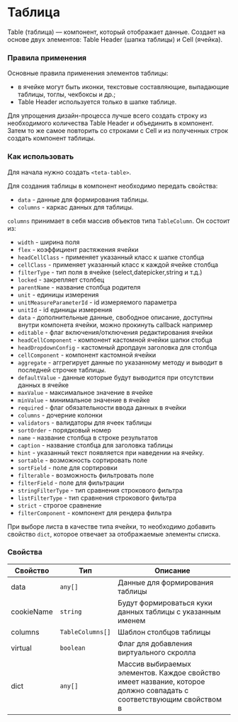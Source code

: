 
<Meta of={TableStories} />

# Таблица

Table (таблица) — компонент, который отображает данные. Создает на основе двух элементов: Table Header (шапка
таблицы) и Cell (ячейка).

### Правила применения

Основные правила применения элементов таблицы:

- в ячейке могут быть иконки, текстовые составляющие, выпадающие таблицы, тоглы, чекбоксы и др.;
- Table Header используется только в шапке таблице.

Для упрощения дизайн-процесса лучше всего создать строку из необходимого количества Table Header и объединить в
компонент. Затем то же самое повторить со строками с Cell и из полученных строк создать компонент таблицы.

### Как использовать

Для начала нужно создать `<teta-table>`.

Для создания таблицы в компонент необходимо передать свойства:

- `data` - данные для формирования таблицы.
- `columns` - каркас данных для таблицы.

`columns` принимает в себя массив объектов типа `TableColumn`. Он состоит из:

- `width` - ширина поля
- `flex` - коэффициент растяжения ячейки
- `headCellClass` - применяет указанный класс к шапке столбца
- `cellClass` - применяет указанный класс к каждой ячейке столбца
- `filterType` - тип поля в ячейке (select,datepicker,string и т.д.)
- `locked` - закрепляет столбец
- `parentName` - название столбца родителя
- `unit` - единицы измерения
- `unitMeasureParameterId` - id измеряемого параметра
- `unitId` - id единицы измерения
- `data` - дополнительные данные, свободное описание, доступны внутри компонета ячейки, можно прокинуть callback
  например
- `editable` - флаг включения/отключения редактирования ячейки
- `headCellComponent` - компонент кастомной ячейки шапки стобца
- `headDropdownConfig` - кастомный дропдаун заголовка для столбца
- `cellComponent` - компонент кастомной ячейки
- `aggregate` - аггрегирует данные по указанному методу и выводит в последней строчке таблицы.
- `defaultValue` - данные которые будут выводится при отсутствии данных в ячейке
- `maxValue` - максимальное значение в ячейке
- `minValue` - минимальное значение в ячейке
- `required` - флаг обязательности ввода данных в ячейки
- `columns` - дочерние колонки
- `validators` - валидаторы для ячеек таблицы
- `sortOrder` - порядковый номер
- `name` - название столбца в строке результатов
- `caption` - название столбца для заголовка таблицы
- `hint` - указанный текст появляется при наведении на ячейку.
- `sortable` - возможность сортировать поле
- `sortField` - поле для сортировки
- `filterable` - возможность фильтровать поле
- `filterField` - поле для фильтрации
- `stringFilterType` - тип сравнения строкового фильтра
- `listFilterType` - тип сравнения строкового фильтра
- `strict` - строгое сравнение
- `filterComponent` - компонент для рендера фильтра

При выборе листа в качестве типа ячейки, то необходимо добавить свойство `dict`, которое отвечает за
отображаемые элементы списка.

### Свойства

| Свойство   | Тип              | Описание                                                                                                            |
| ---------- | ---------------- | ------------------------------------------------------------------------------------------------------------------- |
| data       | `any[]`          | Данные для формирования таблицы                                                                                     |
| cookieName | `string`         | Будут формироваться куки данных таблицы с указанным именем                                                          |
| columns    | `TableColumns[]` | Шаблон столбцов таблицы                                                                                             |
| virtual    | `boolean`        | Флаг для добавления виртуального скролла                                                                            |
| dict       | `any[]`          | Массив выбираемых элементов. Каждое свойство имеет название, которое должно совпадать с соответствующим свойством в |
